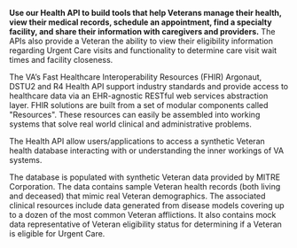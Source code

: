 **Use our Health API to build tools that help Veterans manage their health, view their medical records, schedule an appointment, find a specialty facility, and share their information with caregivers and providers.** The APIs also provide a Veteran the ability to view their eligibility information regarding Urgent Care visits and functionality to determine care visit wait times and facility closeness.

The VA’s Fast Healthcare Interoperability Resources (FHIR) Argonaut, DSTU2 and R4 Health API support industry standards and provide access to healthcare data via an EHR-agnostic RESTful web services abstraction layer. FHIR solutions are built from a set of modular components called "Resources". These resources can easily be assembled into working systems that solve real world clinical and administrative problems.

The Health API allow users/applications to access a synthetic Veteran health database interacting with or understanding the inner workings of VA systems.

The database is populated with synthetic Veteran data provided by MITRE Corporation. The data contains sample Veteran health records (both living and deceased) that mimic real Veteran demographics. The associated clinical resources include data generated from disease models covering up to a dozen of the most common Veteran afflictions. It also contains mock data representative of Veteran eligibility status for determining if a Veteran is eligible for Urgent Care.